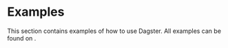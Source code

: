 
# Examples

This section contains examples of how to use Dagster. All examples can be found on <VersionedGithubLink filePath="examples" word="Github" />.
